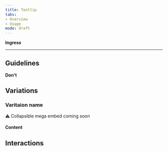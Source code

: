 ```yaml
---
title: Tooltip 
tabs: 
- Overview
- Usage
mode: draft
---
```


**Ingress**
<!--One to two sentences as an introduction to the component-->

***

## Guidelines
<!--List how to use it, sizes, widths, grid interactions, color allowances -->


**Don't**
<!--Bullet point list if needed -->


## Variations 


### Varitaion name
<!--One ### heading per frame in Figma, explaning each componnet in that frame. One 'content' section per variation if needed -->

:warning: Collapsible mega embed coming soon


#### Content



## Interactions
